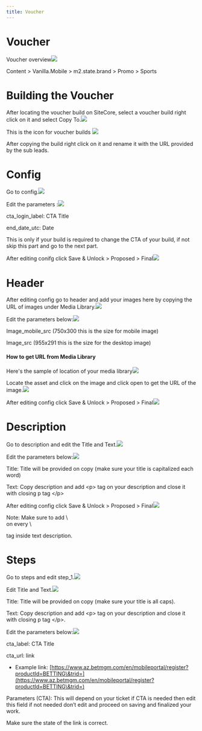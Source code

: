 ```yaml
---
title: Voucher
---
```


# Voucher

Voucher overview![](https://res.cloudinary.com/dlfu36fiw/image/upload/v1712303927/builds/voucher/Voucher_i24hzp.jpg)

<Admonition type="note" title="SiteCore Path">
  Content > Vanilla.Mobile > m2.state.brand > Promo > Sports
</Admonition>

# Building the Voucher

After locating the voucher build on SiteCore, select a voucher build right click on it and select Copy To.![](https://res.cloudinary.com/dlfu36fiw/image/upload/v1712820594/builds/voucher/Copy_bpgcit.jpg)

<Admonition type="note" title="Note">
  This is the icon for voucher builds <img src="https://res.cloudinary.com/dlfu36fiw/image/upload/v1712304296/builds/voucher/icon_xgza6r.jpg" className="inline m-0" />
</Admonition>

After copying the build right click on it and rename it with the URL provided by the sub leads.

# Config

Go to config.![](https://res.cloudinary.com/dlfu36fiw/image/upload/v1712892708/builds/voucher/Screenshot_2024-04-12_113048_m1igor.jpg)

Edit the parameters :![](https://res.cloudinary.com/dlfu36fiw/image/upload/v1712892823/builds/voucher/config_vofwtc.jpg)

cta\_login\_label: CTA Title

end\_date\_utc: Date

<Admonition type="note" title="Note">
  This is only if your build is required to change the CTA of your build, if not skip this part and go to the next part.
</Admonition>

After editing conifg click Save & Unlock > Proposed > Final![](https://res.cloudinary.com/dlfu36fiw/image/upload/v1712821485/builds/voucher/Save_qukzsd.jpg)

# Header

After editing config go to header and add your images here by copying the URL of images under Media Library.![](https://res.cloudinary.com/dlfu36fiw/image/upload/v1712821631/builds/voucher/header_sar1sx.jpg)

Edit the parameters below:![](https://res.cloudinary.com/dlfu36fiw/image/upload/v1712822163/builds/voucher/Header_parameter_joae76.jpg)

Image\_mobile\_src (750x300 this is the size for mobile image)

Image\_src (955x291 this is the size for the desktop image)

#### How to get URL from Media Library

Here's the sample of location of your media library![](https://res.cloudinary.com/dlfu36fiw/image/upload/v1712821812/builds/voucher/Media_Library_glefjt.jpg)

Locate the asset and click on the image and click open to get the URL of the image.![](https://res.cloudinary.com/dlfu36fiw/image/upload/v1712821815/builds/voucher/Sample_image_ehr6bz.jpg)

After editing config click Save & Unlock > Proposed > Final![](https://res.cloudinary.com/dlfu36fiw/image/upload/v1712821485/builds/voucher/Save_qukzsd.jpg)

# Description

Go to description and edit the Title and Text.![](https://res.cloudinary.com/dlfu36fiw/image/upload/v1712822344/builds/voucher/Description_i041l9.jpg)

Edit the parameters below:![](https://res.cloudinary.com/dlfu36fiw/image/upload/v1712822440/builds/voucher/Des_para_pks6fl.jpg)

Title: Title will be provided on copy (make sure your title is capitalized each word)

Text: Copy description and add \<p> tag on your description and close it with closing p tag \</p>

After editing config click Save & Unlock > Proposed > Final![](https://res.cloudinary.com/dlfu36fiw/image/upload/v1712821485/builds/voucher/Save_qukzsd.jpg)

<Admonition type="note" title="Note">
  Note: Make sure to add \<br> on every \<p> tag inside text description.
</Admonition>

# Steps

Go to steps and edit step\_1.![](https://res.cloudinary.com/dlfu36fiw/image/upload/v1712891783/builds/voucher/Steps_roila3.jpg)

Edit Title and Text.![](https://res.cloudinary.com/dlfu36fiw/image/upload/v1712891837/builds/voucher/steps_par_znb2rq.jpg)

Title: Title will be provided on copy (make sure your title is all caps).

Text: Copy description and add \<p> tag on your description and close it with closing p tag \</p>.

Edit the parameters below:![](https://res.cloudinary.com/dlfu36fiw/image/upload/v1712891868/builds/voucher/steps_par_j0et0e.jpg)

cta\_label: CTA Title

cta\_url: link

* Example link: [https://www.az.betmgm.com/en/mobileportal/register?productId=BETTING\&trid=](https://www.az.betmgm.com/en/mobileportal/register?productId=BETTING\&trid=)

Parameters (CTA): This will depend on your ticket if CTA is needed then edit this field if not needed don’t edit and proceed on saving and finalized your work.

<Admonition type="note" title="Note">
  Make sure the state of the link is correct.
</Admonition>
